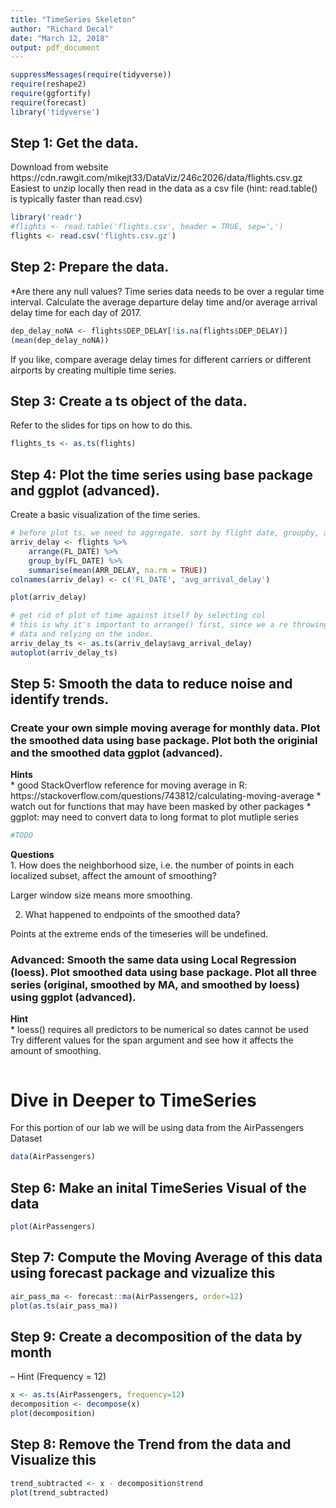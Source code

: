 ```yaml
---
title: "TimeSeries Skeleton"
author: "Richard Decal"
date: "March 12, 2018"
output: pdf_document
---
```

```r
suppressMessages(require(tidyverse))
require(reshape2)
require(ggfortify)
require(forecast)
library('tidyverse')
```
## Step 1: Get the data.  
Download from website https://cdn.rawgit.com/mikejt33/DataViz/246c2026/data/flights.csv.gz
Easiest to unzip locally then read in the data as a csv file (hint: read.table() is typically faster than read.csv)  

```r
library('readr')
#flights <- read.table('flights.csv', header = TRUE, sep=',')
flights <- read.csv('flights.csv.gz')
```

## Step 2: Prepare the data.  

*Are there any null values?
Time series data needs to be over a regular time interval. Calculate the average departure delay time and/or average arrival delay time for each day of 2017.

```r
dep_delay_noNA <- flights$DEP_DELAY[!is.na(flights$DEP_DELAY)]
(mean(dep_delay_noNA))
```
If you like, compare average delay times for different carriers or different airports by creating multiple time series.

## Step 3: Create a ts object of the data.

Refer to the slides for tips on how to do this.
```r
flights_ts <- as.ts(flights)
```

## Step 4: Plot the time series using base package and ggplot (advanced).
Create a basic visualization of the time series.
```r
# before plot ts, we need to aggregate. sort by flight date, groupby, aggregate with mean
arriv_delay <- flights %>% 
    arrange(FL_DATE) %>% 
    group_by(FL_DATE) %>% 
    summarise(mean(ARR_DELAY, na.rm = TRUE))
colnames(arriv_delay) <- c('FL_DATE', 'avg_arrival_delay')

plot(arriv_delay)

# get rid of plot of time against itself by selecting col
# this is why it's important to arrange() first, since we a re throwing out that 
# data and relying on the index.
arriv_delay_ts <- as.ts(arriv_delay$avg_arrival_delay)
autoplot(arriv_delay_ts)
```
## Step 5: Smooth the data to reduce noise and identify trends.

### Create your own simple moving average for monthly data. Plot the smoothed data using base package. Plot both the originial and the smoothed data ggplot (advanced). 

__Hints__  
* good StackOverflow reference for moving average in R: https://stackoverflow.com/questions/743812/calculating-moving-average
* watch out for functions that may have been masked by other packages
* ggplot: may need to convert data to long format to plot mutliple series  

```r
#TODO

```

__Questions__  
1. How does the neighborhood size, i.e. the number of points in each localized subset, affect the amount of smoothing? 

Larger window size means more smoothing.

2. What happened to endpoints of the smoothed data?  

Points at the extreme ends of the timeseries will be undefined.


### Advanced: Smooth the same data using Local Regression (loess). Plot smoothed data using base package. Plot all three series (original, smoothed by MA, and smoothed by loess) using ggplot (advanced).


__Hint__  
* loess() requires all predictors to be numerical so dates cannot be used  
Try different values for the span argument and see how it affects the amount of smoothing.  

```r

```
# Dive in Deeper to TimeSeries  
For this portion of our lab we will be using data from the AirPassengers Dataset  

```r
data(AirPassengers)
```

## Step 6: Make an inital TimeSeries Visual of the data  

```r
plot(AirPassengers)
```

## Step 7: Compute the Moving Average of this data using forecast package and vizualize this  

```r
air_pass_ma <- forecast::ma(AirPassengers, order=12)
plot(as.ts(air_pass_ma))
```

## Step 9: Create a decomposition of the data by month  
-- Hint (Frequency = 12)

```r
x <- as.ts(AirPassengers, frequency=12)
decomposition <- decompose(x)
plot(decomposition)
```


## Step 8: Remove the Trend from the data and Visualize this  

```r
trend_subtracted <- x - decomposition$trend
plot(trend_subtracted)
```
